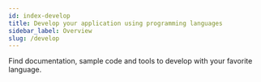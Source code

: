 ```yaml
---
id: index-develop
title: Develop your application using programming languages
sidebar_label: Overview
slug: /develop
---
```



Find documentation, sample code and tools to develop with your favorite language.

<div class="row">
<div class="col">
    <RedisCard
        title="Java and Redis"
        imgPath="recloud.png"
        description="Getting Started with Java and Redis"
        preview="recloud.png"
        page="/develop/java"
    />
</div>
<div class="col">
    <RedisCard
        title="Python and Redis"
        description="Getting Started with Python and Redis"
        page="/develop/python"
    />
</div>

 <div class="col">
    <RedisCard
        title="Node.js and Redis"
        description="Getting Started with Node.js and Redis"
        page="/develop/node"
        />
 </div>
</div>

<div class="row">

 <div class="col">
    <RedisCard
      title=".NET and Redis"
      description="Getting Started with Redis in .NET"
      page="/develop/dotnet"
    />

  </div>

<div class="col">
  <RedisCard
    title="Go and Redis"
    imgPath="recloud.png"
    description="Getting Started with Golang and Redis"
    preview="recloud.png"
    page="/develop/golang"
  />
</div>

 <div class="col">
    <RedisCard
        title="Ruby and Redis"
        description="Getting Started with Ruby and Redis"
        page="/develop/ruby"
        />
 </div>
</div>

<div class="row">

 <div class="col">
    <RedisCard
        title="PHP and Redis"
        description="Getting Started with PHP and Redis"
        page="/develop/php"
        />
 </div>
</div>
